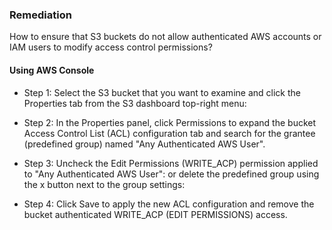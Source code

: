 ### Remediation

How to ensure that S3 buckets do not allow authenticated AWS accounts or IAM users to modify access control permissions?

#### Using AWS Console

- Step 1: Select the S3 bucket that you want to examine and click the Properties tab from the S3 dashboard top-right menu:
- Step 2: In the Properties panel, click Permissions to expand the bucket Access Control List (ACL) configuration tab and search for the grantee (predefined group) named "Any Authenticated AWS User".

- Step 3: Uncheck the Edit Permissions (WRITE_ACP) permission applied to "Any Authenticated AWS User":
  or delete the predefined group using the x button next to the group settings:
- Step 4: Click Save to apply the new ACL configuration and remove the bucket authenticated WRITE_ACP (EDIT PERMISSIONS) access.
